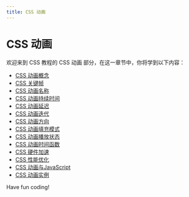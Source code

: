 ```yaml
---
title: CSS 动画
---
```


# CSS 动画

欢迎来到 CSS 教程的 CSS 动画 部分，在这一章节中，你将学到以下内容：

- [CSS 动画概念](./0-css-animation-concept.mdx)
- [CSS 关键帧](./1-css-keyframes.mdx)
- [CSS 动画名称](./2-css-animation-name.mdx)
- [CSS 动画持续时间](./3-css-animation-duration.mdx)
- [CSS 动画延迟](./4-css-animation-delay.mdx)
- [CSS 动画迭代](./5-css-animation-iteration.mdx)
- [CSS 动画方向](./6-css-animation-direction.mdx)
- [CSS 动画填充模式](./7-css-animation-fill-mode.mdx)
- [CSS 动画播放状态](./8-css-animation-playback-status.mdx)
- [CSS 动画时间函数](./9-css-animation-time-function.mdx)
- [CSS 硬件加速](./10-css-hardware-acceleration.mdx)
- [CSS 性能优化](./11-css-performance-optimization.mdx)
- [CSS 动画与JavaScript](./12-css-animation-with-javascript.mdx)
- [CSS 动画实例](./13-css-animation-examples.mdx)

Have fun coding!